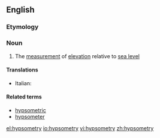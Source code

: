 ==English==

===Etymology===
{{suffix|hypsometer|y}}

===Noun===
{{en-noun|-}}

# The [[measurement]] of [[elevation]] relative to [[sea level]]

====Translations====
{{trans-top}}
* Italian: {{t-|it|ipsometria|f}}
{{trans-mid}}

{{trans-bottom}}

====Related terms====
*[[hypsometric]]
*[[hypsometer]]

[[el:hypsometry]]
[[io:hypsometry]]
[[vi:hypsometry]]
[[zh:hypsometry]]